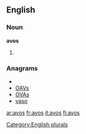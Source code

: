 
==English==

===Noun===
'''avos'''

# {{plural of|[[avo]]}}

===Anagrams===
* {{alphagram|aosv}}
* [[OAVs#English|OAVs]]
* [[OVAs#English|OVAs]]
* [[vaso#English|vaso]]


[[Category:English plurals]]

[[ar:avos]]
[[fr:avos]]
[[it:avos]]
[[fi:avos]]